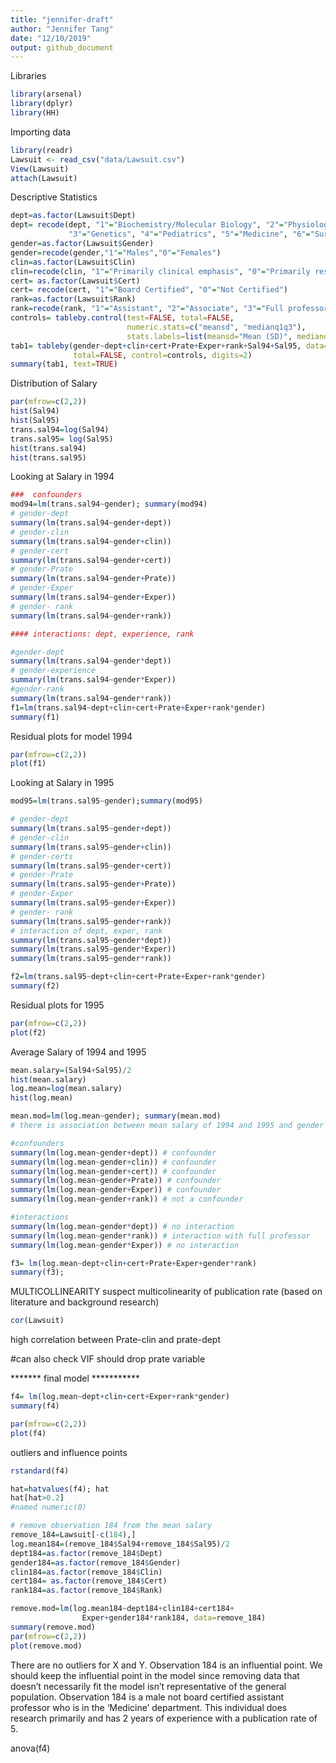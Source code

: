 ```yaml
---
title: "jennifer-draft"
author: "Jennifer Tang"
date: "12/10/2019"
output: github_document
---
```


Libraries
```r
library(arsenal)
library(dplyr)
library(HH)
```

Importing data
```r
library(readr)
Lawsuit <- read_csv("data/Lawsuit.csv")
View(Lawsuit)
attach(Lawsuit)
```

Descriptive Statistics
```r
dept=as.factor(Lawsuit$Dept)
dept= recode(dept, "1"="Biochemistry/Molecular Biology", "2"="Physiology", 
             "3"="Genetics", "4"="Pediatrics", "5"="Medicine", "6"="Surgery")
gender=as.factor(Lawsuit$Gender)
gender=recode(gender,"1"="Males","0"="Females")
clin=as.factor(Lawsuit$Clin)
clin=recode(clin, "1"="Primarily clinical emphasis", "0"="Primarily research emphasis")
cert= as.factor(Lawsuit$Cert)
cert= recode(cert, "1"="Board Certified", "0"="Not Certified")
rank=as.factor(Lawsuit$Rank)
rank=recode(rank, "1"="Assistant", "2"="Associate", "3"="Full professor")
controls= tableby.control(test=FALSE, total=FALSE,
                          numeric.stats=c("meansd", "medianq1q3"),
                          stats.labels=list(meansd="Mean (SD)", medianq1q3="Median (IQR)"))
tab1= tableby(gender~dept+clin+cert+Prate+Exper+rank+Sal94+Sal95, data=Lawsuit, test=FALSE, 
              total=FALSE, control=controls, digits=2)
summary(tab1, text=TRUE)

```

Distribution of Salary
```r
par(mfrow=c(2,2))
hist(Sal94)
hist(Sal95)
trans.sal94=log(Sal94)
trans.sal95= log(Sal95)
hist(trans.sal94)
hist(trans.sal95)

```

Looking at Salary in 1994
``` r

###  confounders
mod94=lm(trans.sal94~gender); summary(mod94) 
# gender-dept
summary(lm(trans.sal94~gender+dept))
# gender-clin
summary(lm(trans.sal94~gender+clin))
# gender-cert
summary(lm(trans.sal94~gender+cert))
# gender-Prate
summary(lm(trans.sal94~gender+Prate))
# gender-Exper
summary(lm(trans.sal94~gender+Exper))
# gender- rank
summary(lm(trans.sal94~gender+rank))

#### interactions: dept, experience, rank

#gender-dept
summary(lm(trans.sal94~gender*dept))
# gender-experience 
summary(lm(trans.sal94~gender*Exper))
#gender-rank
summary(lm(trans.sal94~gender*rank))
f1=lm(trans.sal94~dept+clin+cert+Prate+Exper+rank*gender)
summary(f1)

```
Residual plots for model 1994
```r
par(mfrow=c(2,2))
plot(f1)
```

Looking at Salary in 1995
```r
mod95=lm(trans.sal95~gender);summary(mod95)

# gender-dept
summary(lm(trans.sal95~gender+dept))
# gender-clin
summary(lm(trans.sal95~gender+clin))
# gender-certs
summary(lm(trans.sal95~gender+cert))
# gender-Prate
summary(lm(trans.sal95~gender+Prate))
# gender-Exper
summary(lm(trans.sal95~gender+Exper))
# gender- rank
summary(lm(trans.sal95~gender+rank))
# interaction of dept, exper, rank
summary(lm(trans.sal95~gender*dept)) 
summary(lm(trans.sal95~gender*Exper)) 
summary(lm(trans.sal95~gender*rank)) 

f2=lm(trans.sal95~dept+clin+cert+Prate+Exper+rank*gender)
summary(f2)
```

Residual plots for 1995
```r
par(mfrow=c(2,2))
plot(f2)
```

Average Salary of 1994 and 1995
```r
mean.salary=(Sal94+Sal95)/2
hist(mean.salary)
log.mean=log(mean.salary)
hist(log.mean)

mean.mod=lm(log.mean~gender); summary(mean.mod)
# there is association between mean salary of 1994 and 1995 and gender

#confounders
summary(lm(log.mean~gender+dept)) # confounder
summary(lm(log.mean~gender+clin)) # confounder
summary(lm(log.mean~gender+cert)) # confounder
summary(lm(log.mean~gender+Prate)) # confounder
summary(lm(log.mean~gender+Exper)) # confounder
summary(lm(log.mean~gender+rank)) # not a confounder

#interactions
summary(lm(log.mean~gender*dept)) # no interaction
summary(lm(log.mean~gender*rank)) # interaction with full professor
summary(lm(log.mean~gender*Exper)) # no interaction

f3= lm(log.mean~dept+clin+cert+Prate+Exper+gender*rank)
summary(f3);
```
 
MULTICOLLINEARITY
suspect multicolinearity of publication rate (based on literature and background research)
```r
cor(Lawsuit)
```
high correlation between Prate-clin and prate-dept

#can also check VIF
should drop prate variable

******* final model *********** 
```r
f4= lm(log.mean~dept+clin+cert+Exper+rank*gender)
summary(f4)

par(mfrow=c(2,2))
plot(f4)
```

######### outliers and influence points
```r
rstandard(f4)
```

```r
hat=hatvalues(f4); hat
hat[hat>0.2]
#named numeric(0)
```

```r

# remove observation 184 from the mean salary
remove_184=Lawsuit[-c(184),]
log.mean184=(remove_184$Sal94+remove_184$Sal95)/2
dept184=as.factor(remove_184$Dept)
gender184=as.factor(remove_184$Gender)
clin184=as.factor(remove_184$Clin)
cert184= as.factor(remove_184$Cert)
rank184=as.factor(remove_184$Rank)

remove.mod=lm(log.mean184~dept184+clin184+cert184+
                Exper+gender184*rank184, data=remove_184)
summary(remove.mod)
par(mfrow=c(2,2))
plot(remove.mod)
```
There are no outliers for X and Y. Observation 184 is an influential point.
We should keep the influential point in the model since removing data that doesn't necessarily fit the model isn't representative of the general population. Observation 184 is a male not board certified assistant professor who is in the 'Medicine' department. This individual does research primarily and has 2 years of experience with a publication rate of 5.

anova(f4)





